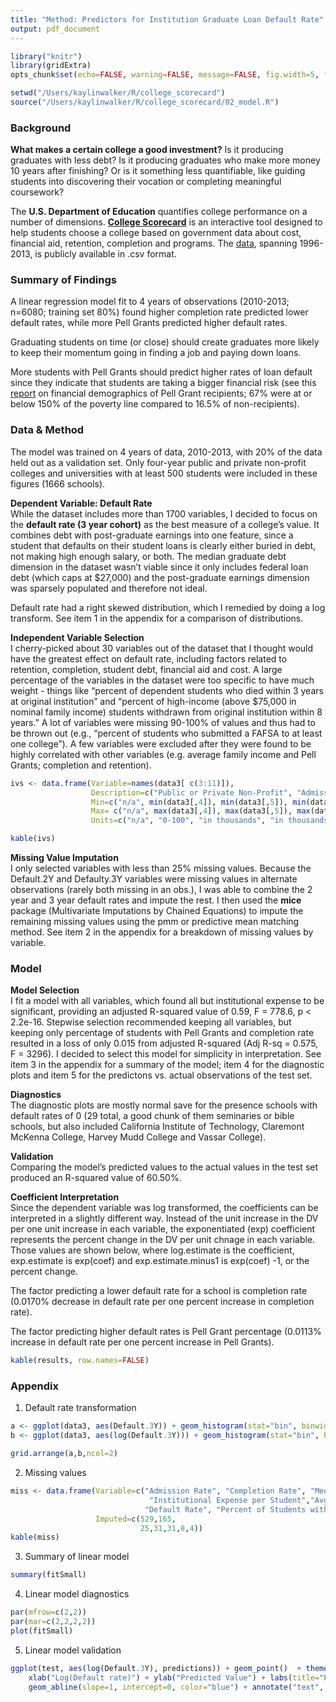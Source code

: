 ```yaml
---
title: "Method: Predictors for Institution Graduate Loan Default Rate"
output: pdf_document
---
```


```r
library("knitr")
library(gridExtra)
opts_chunk$set(echo=FALSE, warning=FALSE, message=FALSE, fig.width=5, fig.height=3)
```

```r
setwd("/Users/kaylinwalker/R/college_scorecard")
source("/Users/kaylinwalker/R/college_scorecard/02_model.R")
```

### Background  
  
**What makes a certain college a good investment?** Is it producing graduates with less debt? Is it producing graduates who make more money 10 years after finishing? Or is it something less quantifiable, like guiding students into discovering their vocation or completing meaningful coursework?  

The **U.S. Department of Education** quantifies college performance on a number of dimensions. **[College Scorecard](https://collegescorecard.ed.gov)** is an interactive tool designed to help students choose a college based on government data about cost, financial aid, retention, completion and programs. The [data](https://collegescorecard.ed.gov/data/), spanning 1996-2013, is publicly available in .csv format.  


### Summary of Findings    
A linear regression model fit to 4 years of observations (2010-2013; n=6080; training set 80%) found higher completion rate predicted lower default rates, while more Pell Grants predicted higher default rates.    

Graduating students on time (or close) should create graduates more likely to keep their momentum going in finding a job and paying down loans.  

More students with Pell Grants should predict higher rates of loan default since they indicate that students are taking a bigger financial risk (see this [report](http://www.finaid.org/educators/ProfileofPellGrantRecipients.pdf) on financial demographics of Pell Grant recipients; 67% were at or below 150% of the poverty line compared to 16.5% of non-recipients). 

    
### Data & Method  

The model was trained on 4 years of data, 2010-2013, with 20% of the data held out as a validation set. Only four-year public and private non-profit colleges and universities with at least 500 students were included in these figures (1666 schools). 

**Dependent Variable: Default Rate**  
While the dataset includes more than 1700 variables, I decided to focus on the **default rate (3 year cohort)** as the best measure of a college's value. It combines debt with post-graduate earnings into one feature, since a student that defaults on their student loans is clearly either buried in debt, not making high enough salary, or both. The median graduate debt dimension in the dataset wasn't viable since it only includes federal loan debt (which caps at $27,000) and the post-graduate earnings dimension was sparsely populated and therefore not ideal.   

Default rate had a right skewed distribution, which I remedied by doing a log transform. See item 1 in the appendix for a comparison of distributions.     

**Independent Variable Selection**  
I cherry-picked about 30 variables out of the dataset that I thought would have the greatest effect on default rate, including factors related to retention, completion, student debt, financial aid and cost. A large percentage of the variables in the dataset were too specific to have much weight - things like "percent of dependent students who died within 3 years at original institution" and "percent of high-income (above $75,000 in nominal family income) students withdrawn from original institution within 8 years." A lot of variables were missing 90-100% of values and thus had to be thrown out (e.g., "percent of students who submitted a FAFSA to at least one college"). A few variables were excluded after they were found to be highly correlated with other variables (e.g. average family income and Pell Grants; completion and retention).  
  
```r
ivs <- data.frame(Variable=names(data3[ c(3:11)]), 
                  Description=c("Public or Private Non-Profit", "Admission Rate", "Size of Enrollment", "Average Cost", "Institutional Expense per Student", "Average Faculty Pay",  "Percentage of Students with Pell Grants", "Completion Rate (6 years)",  "Percentage of Students with Federal Loans"), 
                  Min=c("n/a", min(data3[,4]), min(data3[,5]), min(data3[,6]), min(data3[,7]), min(data3[,8]), min(data3[,9]), min(data3[,10]), min(data3[,11])), 
                  Max= c("n/a", max(data3[,4]), max(data3[,5]), max(data3[,6]), max(data3[,7]), max(data3[,8]), max(data3[,9]), max(data3[,10]), max(data3[,11])), 
                  Units=c("n/a", "0-100", "in thousands", "in thousands", "in thousands", "in thousands", "0-100", "0-100", "0-100"))

kable(ivs)
```

**Missing Value Imputation**  
I only selected variables with less than 25% missing values. Because the Default.2Y and Defaulty.3Y variables were missing values in alternate observations (rarely both missing in an obs.), I was able to combine the 2 year and 3 year default rates and impute the rest. I then used the **mice** package (Multivariate Imputations by Chained Equations) to impute the remaining missing values using the pmm or predictive mean matching method. See item 2 in the appendix for a breakdown of missing values by variable.      
    
### Model      
    
**Model Selection**  
I fit a model with all variables, which found all but institutional expense to be significant, providing an adjusted R-squared value of 0.59, F = 778.6, p < 2.2e-16. Stepwise selection recommended keeping all variables, but keeping only percentage of students with Pell Grants and completion rate resulted in a loss of only 0.015 from adjusted R-squared (Adj R-sq = 0.575, F = 3296). I decided to select this model for simplicity in interpretation. See item 3 in the appendix for a summary of the model; item 4 for the diagnostic plots and item 5 for the predictons vs. actual observations of the test set.   

**Diagnostics**  
The diagnostic plots are mostly normal save for the presence schools with default rates of 0 (29 total, a good chunk of them seminaries or bible schools, but also included California Institute of Technology, Claremont McKenna College, Harvey Mudd College and Vassar College).  
  
**Validation**  
Comparing the model's predicted values to the actual values in the test set produced an R-squared value of 60.50%.   
  
**Coefficient Interpretation**      
Since the dependent variable was log transformed, the coefficients can be interpreted in a slightly different way. Instead of the unit increase in the DV per one unit increase in each variable, the exponentiated (exp) coefficient represents the percent change in the DV per unit chnage in each variable. Those values are shown below, where log.estimate is the coefficient, exp.estimate is exp(coef) and exp.estimate.minus1 is exp(coef) -1, or the percent change.   
  
The factor predicting a lower default rate for a school is completion rate (0.0170% decrease in default rate per one percent increase in completion rate).  
  
The factor predicting higher default rates is Pell Grant percentage (0.0113% increase in default rate per one percent increase in Pell Grants).  
  
  
```r
kable(results, row.names=FALSE)
```
  

### Appendix    

1. Default rate transformation  
  
```r
a <- ggplot(data3, aes(Default.3Y)) + geom_histogram(stat="bin", binwidth=1) + theme_classic() + labs(title="Default Rate")
b <- ggplot(data3, aes(log(Default.3Y))) + geom_histogram(stat="bin", binwidth=.15) + theme_classic() + labs(title="Log of Default Rate")

grid.arrange(a,b,ncol=2)
```

2. Missing values  
  
```r
miss <- data.frame(Variable=c("Admission Rate", "Completion Rate", "Median Debt", 
                               "Institutional Expense per Student","Avg. Faculty Pay", 
                              "Default Rate", "Percent of Students with Pell Grants"), 
                   Imputed=c(529,165,
                             25,31,31,8,4))
kable(miss)
```

3. Summary of linear model  
  
```r
summary(fitSmall)
```

4. Linear model diagnostics  
  
```r
par(mfrow=c(2,2))
par(mar=c(2,2,2,2))
plot(fitSmall)
```

5. Linear model validation  
  
```r
ggplot(test, aes(log(Default.3Y), predictions)) + geom_point()  + theme_classic() + ylim(c(0,4)) + xlim(c(0,4)) +
    xlab("Log(Default rate)") + ylab("Predicted Value") + labs(title="Predicted Value vs. Actual Value, test set") + 
    geom_abline(slope=1, intercept=0, color="blue") + annotate("text", hjust=1, x=5, y=1, label=paste("R-squared:", round(test.rsq, 4)))
```  
  